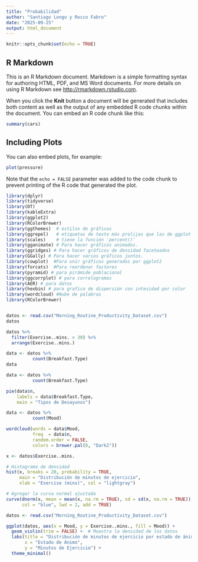 ```yaml
---
title: "Probabilidad"
author: "Santiago Longo y Rocco Fabro"
date: "2025-09-25"
output: html_document
---
```


```r
knitr::opts_chunk$set(echo = TRUE)
```

## R Markdown

This is an R Markdown document. Markdown is a simple formatting syntax for authoring HTML, PDF, and MS Word documents. For more details on using R Markdown see <http://rmarkdown.rstudio.com>.

When you click the **Knit** button a document will be generated that includes both content as well as the output of any embedded R code chunks within the document. You can embed an R code chunk like this:

```r
summary(cars)
```

## Including Plots

You can also embed plots, for example:

```r
plot(pressure)
```

Note that the `echo = FALSE` parameter was added to the code chunk to prevent printing of the R code that generated the plot.


```r
library(dplyr)
library(tidyverse)
library(DT)
library(kableExtra)
library(ggplot2)
library(RColorBrewer)
library(ggthemes)  # estilos de gráficos
library(ggrepel)   # etiquetas de texto más prolijas que las de ggplot
library(scales)    # tiene la función 'percent()'
library(gganimate) # Para hacer gráficos animados.
library(ggridges) # Para hacer gráficos de densidad faceteados
library(GGally) # Para hacer varios gráficos juntos.
library(cowplot)  #Para unir gráficos generados por ggplot2
library(forcats)  #Para reordenar factores
library(pyramid) # para pirámide poblacional
library(ggcorrplot) # para correlogramas
library(AER) # para datos
library(hexbin) # para grafico de dispersión con intesidad por color
library(wordcloud) #Nube de palabras
library(RColorBrewer)


datos <- read.csv("Morning_Routine_Productivity_Dataset.csv")
datos
```


```r
datos %>%
  filter(Exercise..mins. > 30) %>%
  arrange(Exercise..mins.)
```

```r
data <- datos %>%
          count(Breakfast.Type)
data
```

```r
data <- datos %>%
          count(Breakfast.Type)

pie(data$n,
    labels = data$Breakfast.Type,
    main = "Tipos de Desayunos")
```

```r
data <- datos %>%
          count(Mood)

wordcloud(words = data$Mood,
          freq  = data$n,
          random.order = FALSE,
          colors = brewer.pal(8, "Dark2"))
```

```r
x <- datos$Exercise..mins.

# Histograma de densidad
hist(x, breaks = 20, probability = TRUE,
     main = "Distribución de minutos de ejercicio",
     xlab = "Exercise (mins)", col = "lightgray")

# Agregar la curva normal ajustada
curve(dnorm(x, mean = mean(x, na.rm = TRUE), sd = sd(x, na.rm = TRUE)),
      col = "blue", lwd = 2, add = TRUE)
```
```r
datos <- read.csv("Morning_Routine_Productivity_Dataset.csv")
```

```r
ggplot(datos, aes(x = Mood, y = Exercise..mins., fill = Mood)) +
  geom_violin(trim = FALSE) +  # Muestra la densidad de los datos
  labs(title = "Distribución de minutos de ejercicio por estado de ánimo",
       x = "Estado de Ánimo",
       y = "Minutos de Ejercicio") +
  theme_minimal()
```